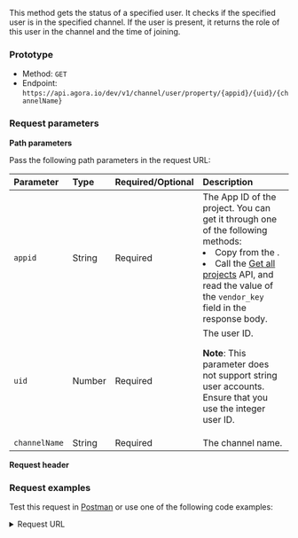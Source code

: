 
This method gets the status of a specified user. It checks if the specified user is in the specified channel. If the user is present, it returns the role of this user in the channel and the time of joining.

### Prototype

- Method: `GET`
- Endpoint: `https://api.agora.io/dev/v1/channel/user/property/{appid}/{uid}/{channelName}`

### Request parameters

**Path parameters**

Pass the following path parameters in the request URL:

| Parameter     | Type   | Required/Optional | Description                                                  |
| :------ | :-----  |:----- | :---------------------- |
| `appid` | String | Required | The App ID of the project. You can get it through one of the following methods:<li>Copy from the <Link to="{{Global.AGORA_CONSOLE_URL}}"><Vg k="CONSOLE" /></Link>.</li><li> Call the [Get all projects](/interactive-live-streaming/reference/agora-console-rest-api#get-all-projects) API, and read the value of the `vendor_key` field in the response body.</li>|
| `uid` | Number | Required | The user ID. <p>**Note**: This parameter does not support string user accounts. Ensure that you use the integer user ID.</p> |
| `channelName` | String | Required | The channel name. |

**Request header**

<Authorization/>

### Request examples
Test this request in [Postman](https://documenter.getpostman.com/view/6319646/SVSLr9AM#6d8e52b7-3273-4dd5-94ee-389448429d96) or use one of the following code examples:

<details>
    <summary>Request URL</summary>

    <CodeBlock language="shell" showLineNumbers>
      {`https://api.agora.io/dev/v1/channel/user/property/12sfegxxxxxxxxxxxx365/2845863044/test`}
    </CodeBlock>
    </details>

<details>
<summary>Shell</summary>

  - <details>
    <summary>curl</summary>

    <CodeBlock language="shell" showLineNumbers>
      {`curl --request GET \\
      --url http://api.sd-rtn.com/dev/v1/channel/user/property/appid/uid/channelName \\
      --header 'Accept: application/json' \\
      --header 'Authorization: '`}
    </CodeBlock>
    </details>

  - <details>
    <summary>HTTPie</summary>

    <CodeBlock language="shell" showLineNumbers>
      {`http GET http://api.sd-rtn.com/dev/v1/channel/user/property/appid/uid/channelName \\
      Accept:application/json \\
      Authorization:''\\`}
    </CodeBlock>
    </details>

  - <details>
    <summary>wget</summary>

    <CodeBlock language="shell" showLineNumbers>
      {`wget --quiet \\
      --method GET \\
      --header 'Authorization: ' \\
      --header 'Accept: application/json' \\
      --output-document \\
      - http://api.sd-rtn.com/dev/v1/channel/user/property/appid/uid/channelName`}
    </CodeBlock>
    </details>
</details>


<details>
<summary>Javascript</summary>

  - <details>
    <summary>Fetch</summary>

    <CodeBlock language="js" showLineNumbers>
      {`const url = 'http://api.sd-rtn.com/dev/v1/channel/user/property/appid/uid/channelName';
    const options = {method: 'GET', headers: {Authorization: '', Accept: 'application/json'}};

    try {
      const response = await fetch(url, options);
      const data = await response.json();
      console.log(data);
    } catch (error) {
      console.error(error);
    }`}
    </CodeBlock>
    </details>

  - <details>
    <summary>XMLHTTPRequest</summary>

    <CodeBlock language="js" showLineNumbers>
      {`const data = null;

    const xhr = new XMLHttpRequest();
    xhr.withCredentials = true;

    xhr.addEventListener('readystatechange', function () {
      if (this.readyState === this.DONE) {
        console.log(this.responseText);
      }
    });

    xhr.open('GET', 'http://api.sd-rtn.com/dev/v1/channel/user/property/appid/uid/channelName');
    xhr.setRequestHeader('Authorization', '');
    xhr.setRequestHeader('Accept', 'application/json');

    xhr.send(data);`}
    </CodeBlock>
    </details>

  - <details>
    <summary>jQuery</summary>

    <CodeBlock language="js" showLineNumbers>
      {`const settings = {
      async: true,
      crossDomain: true,
      url: 'http://api.sd-rtn.com/dev/v1/channel/user/property/appid/uid/channelName',
      method: 'GET',
      headers: {
        Authorization: '',
        Accept: 'application/json'
      }
    };

    $.ajax(settings).done(function (response) {
      console.log(response);
    });`}
    </CodeBlock>
    </details>

  - <details>
    <summary>Axios</summary>

    <CodeBlock language="js" showLineNumbers>
      {`import axios from 'axios';

    const options = {
      method: 'GET',
      url: 'http://api.sd-rtn.com/dev/v1/channel/user/property/appid/uid/channelName',
      headers: {Authorization: '', Accept: 'application/json'}
    };

    try {
      const { data } = await axios.request(options);
      console.log(data);
    } catch (error) {
      console.error(error);
    }`}
    </CodeBlock>
    </details>
</details>

<details>
<summary>Node</summary>

  - <details>
    <summary>Native</summary>

    <CodeBlock language="js" showLineNumbers>
      {`const http = require('http');

    const options = {
      method: 'GET',
      hostname: 'api.sd-rtn.com',
      port: null,
      path: '/dev/v1/channel/user/property/appid/uid/channelName',
      headers: {
        Authorization: '',
        Accept: 'application/json'
      }
    };

    const req = http.request(options, function (res) {
      const chunks = [];

      res.on('data', function (chunk) {
        chunks.push(chunk);
      });

      res.on('end', function () {
        const body = Buffer.concat(chunks);
        console.log(body.toString());
      });
    });

    req.end();`}
    </CodeBlock>
    </details>

  - <details>
    <summary>Request</summary>

    <CodeBlock language="js" showLineNumbers>
      {`const request = require('request');

    const options = {
      method: 'GET',
      url: 'http://api.sd-rtn.com/dev/v1/channel/user/property/appid/uid/channelName',
      headers: {Authorization: '', Accept: 'application/json'}
    };

    request(options, function (error, response, body) {
      if (error) throw new Error(error);

      console.log(body);
    });`}
    </CodeBlock>
    </details>

  - <details>
    <summary>Unirest</summary>

    <CodeBlock language="js" showLineNumbers>
      {`const unirest = require('unirest');

    const req = unirest('GET', 'http://api.sd-rtn.com/dev/v1/channel/user/property/appid/uid/channelName');

    req.headers({
      Authorization: '',
      Accept: 'application/json'
    });

    req.end(function (res) {
      if (res.error) throw new Error(res.error);

      console.log(res.body);
    });`}
    </CodeBlock>
    </details>

  - <details>
    <summary>Fetch</summary>
    <CodeBlock language="js" showLineNumbers>
      {`const fetch = require('node-fetch');

    const url = 'http://api.sd-rtn.com/dev/v1/channel/user/property/appid/uid/channelName';
    const options = {method: 'GET', headers: {Authorization: '', Accept: 'application/json'}};

    try {
      const response = await fetch(url, options);
      const data = await response.json();
      console.log(data);
    } catch (error) {
      console.error(error);
    }`}
    </CodeBlock>
    </details>

  - <details>
    <summary>Axios</summary>

    <CodeBlock language="js" showLineNumbers>
      {`const axios = require('axios').default;

    const options = {
      method: 'GET',
      url: 'http://api.sd-rtn.com/dev/v1/channel/user/property/appid/uid/channelName',
      headers: {Authorization: '', Accept: 'application/json'}
    };

    try {
      const { data } = await axios.request(options);
      console.log(data);
    } catch (error) {
      console.error(error);
    }`}
    </CodeBlock>
    </details>
</details>

<details>
<summary>Python</summary>

  - <details>
    <summary>Python 3</summary>

    <CodeBlock language="python" showLineNumbers>
      {`import http.client

    conn = http.client.HTTPConnection("api.sd-rtn.com")

    headers = {
        'Authorization': "",
        'Accept': "application/json"
    }

    conn.request("GET", "/dev/v1/channel/user/property/appid/uid/channelName", headers=headers)

    res = conn.getresponse()
    data = res.read()

    print(data.decode("utf-8"))`}
    </CodeBlock>
    </details>

  - <details>
    <summary>Requests</summary>

    <CodeBlock language="python" showLineNumbers>
      {`import requests

    url = "http://api.sd-rtn.com/dev/v1/channel/user/property/appid/uid/channelName"

    headers = {
        "Authorization": "",
        "Accept": "application/json"
    }

    response = requests.get(url, headers=headers)

    print(response.json())`}
    </CodeBlock>
    </details>
</details>

<details>
<summary>Go</summary>

<CodeBlock language="go" showLineNumbers>
  {`package main

  "fmt"
  "net/http"
  "io"
)

func main() {

  url := "http://api.sd-rtn.com/dev/v1/channel/user/property/appid/uid/channelName"

  req, _ := http.NewRequest("GET", url, nil)

  req.Header.Add("Authorization", "")
  req.Header.Add("Accept", "application/json")

  res, _ := http.DefaultClient.Do(req)

  defer res.Body.Close()
  body, _ := io.ReadAll(res.Body)

  fmt.Println(res)
  fmt.Println(string(body))
}`}
</CodeBlock>
</details>

<details>
<summary>C</summary>
<CodeBlock language="c" showLineNumbers>
  {`CURL *hnd = curl_easy_init();

curl_easy_setopt(hnd, CURLOPT_CUSTOMREQUEST, "GET");
curl_easy_setopt(hnd, CURLOPT_URL, "http://api.sd-rtn.com/dev/v1/channel/user/property/appid/uid/channelName");

struct curl_slist *headers = NULL;
headers = curl_slist_append(headers, "Authorization: ");
headers = curl_slist_append(headers, "Accept: application/json");
curl_easy_setopt(hnd, CURLOPT_HTTPHEADER, headers);

CURLcode ret = curl_easy_perform(hnd);`}
</CodeBlock>
</details>

<details>
<summary>Objective-C</summary>

<CodeBlock language="python" showLineNumbers>
  {`#import <Foundation/Foundation.h>

NSDictionary *headers = @{ @"Authorization": @"",
                           @"Accept": @"application/json" };

NSMutableURLRequest *request = [NSMutableURLRequest requestWithURL:[NSURL URLWithString:@"http://api.sd-rtn.com/dev/v1/channel/user/property/appid/uid/channelName"]
                                                       cachePolicy:NSURLRequestUseProtocolCachePolicy
                                                   timeoutInterval:10.0];
[request setHTTPMethod:@"GET"];
[request setAllHTTPHeaderFields:headers];

NSURLSession *session = [NSURLSession sharedSession];
NSURLSessionDataTask *dataTask = [session dataTaskWithRequest:request
                                            completionHandler:^(NSData *data, NSURLResponse *response, NSError *error) {
                                                if (error) {
                                                    NSLog(@"%@", error);
                                                } else {
                                                    NSHTTPURLResponse *httpResponse = (NSHTTPURLResponse *) response;
                                                    NSLog(@"%@", httpResponse);
                                                }
                                            }];
[dataTask resume];`}
</CodeBlock>
</details>

<details>
<summary>OCaml</summary>

<CodeBlock language="ocaml" showLineNumbers>
  {`open Cohttp_lwt_unix
open Cohttp
open Lwt

let uri = Uri.of_string "http://api.sd-rtn.com/dev/v1/channel/user/property/appid/uid/channelName" in
let headers = Header.add_list (Header.init ()) [
  ("Authorization", "");
  ("Accept", "application/json");
] in

Client.call ~headers \`GET uri
\>\>= fun (res, body_stream) -\>
  (* Do stuff with the result *)`}
</CodeBlock>
</details>

<details>
<summary>C#</summary>
  - <details>
    <summary>HTTPClient</summary>

    <CodeBlock language="csharp" showLineNumbers>
      {`using System.Net.Http.Headers;
    var client = new HttpClient();
    var request = new HttpRequestMessage
    {
        Method = HttpMethod.Get,
        RequestUri = new Uri("http://api.sd-rtn.com/dev/v1/channel/user/property/appid/uid/channelName"),
        Headers =
        {
            { "Authorization", "" },
            { "Accept", "application/json" },
        },
    };
    using (var response = await client.SendAsync(request))
    {
        response.EnsureSuccessStatusCode();
        var body = await response.Content.ReadAsStringAsync();
        Console.WriteLine(body);
    }`}
    </CodeBlock>
    </details>

  - <details>
    <summary>RestSharp</summary>

    <CodeBlock language="csharp" showLineNumbers>
      {`var client = new RestClient("http://api.sd-rtn.com/dev/v1/channel/user/property/appid/uid/channelName");
    var request = new RestRequest(Method.GET);
    request.AddHeader("Authorization", "");
    request.AddHeader("Accept", "application/json");
    IRestResponse response = client.Execute(request);`}
    </CodeBlock>
    </details>
</details>


<details>
<summary>Java</summary>
  - <details>
    <summary>AsyncHttp</summary>

    <CodeBlock language="java" showLineNumbers>
      {`AsyncHttpClient client = new DefaultAsyncHttpClient();
    client.prepare("GET", "http://api.sd-rtn.com/dev/v1/channel/user/property/appid/uid/channelName")
      .setHeader("Authorization", "")
      .setHeader("Accept", "application/json")
      .execute()
      .toCompletableFuture()
      .thenAccept(System.out::println)
      .join();

    client.close();`}
    </CodeBlock>
    </details>

  - <details>
    <summary>NetHttp</summary>

    <CodeBlock language="java" showLineNumbers>
      {`HttpRequest request = HttpRequest.newBuilder()
        .uri(URI.create("http://api.sd-rtn.com/dev/v1/channel/user/property/appid/uid/channelName"))
        .header("Authorization", "")
        .header("Accept", "application/json")
        .method("GET", HttpRequest.BodyPublishers.noBody())
        .build();
    HttpResponse<String> response = HttpClient.newHttpClient().send(request, HttpResponse.BodyHandlers.ofString());
    System.out.println(response.body());`}
    </CodeBlock>
    </details>

  - <details>
    <summary>OkHttp</summary>

    <CodeBlock language="java" showLineNumbers>
      {`OkHttpClient client = new OkHttpClient();

    Request request = new Request.Builder()
      .url("http://api.sd-rtn.com/dev/v1/channel/user/property/appid/uid/channelName")
      .get()
      .addHeader("Authorization", "")
      .addHeader("Accept", "application/json")
      .build();

    Response response = client.newCall(request).execute();`}
    </CodeBlock>
    </details>

  - <details>
    <summary>Unirest</summary>

    <CodeBlock language="java" showLineNumbers>
      {`HttpResponse<String> response = Unirest.get("http://api.sd-rtn.com/dev/v1/channel/user/property/appid/uid/channelName")
      .header("Authorization", "")
      .header("Accept", "application/json")
      .asString();`}
    </CodeBlock>
    </details>
</details>

<details>
<summary>Http 1.1</summary>

<CodeBlock language="http" showLineNumbers>
  {`GET /dev/v1/channel/user/property/appid/uid/channelName HTTP/1.1
Authorization:
Accept: application/json
Host: api.sd-rtn.com`}
</CodeBlock>
</details>

<details>
<summary>Clojure</summary>

<CodeBlock language="clojure" showLineNumbers>
  {`(require '[clj-http.client :as client])

(client/get "http://api.sd-rtn.com/dev/v1/channel/user/property/appid/uid/channelName" {:headers {:Authorization ""}
                                                                                        :accept :json})`}
</CodeBlock>
</details>

<details>
<summary>Kotlin</summary>

<CodeBlock language="kotlin" showLineNumbers>
  {`val client = OkHttpClient()

val request = Request.Builder()
  .url("http://api.sd-rtn.com/dev/v1/channel/user/property/appid/uid/channelName")
  .get()
  .addHeader("Authorization", "")
  .addHeader("Accept", "application/json")
  .build()

val response = client.newCall(request).execute()`}
</CodeBlock>
</details>


<details>
<summary>PHP</summary>
  - <details>
    <summary>cURL</summary>

    <CodeBlock language="php" showLineNumbers>
      {`<?php

    $curl = curl_init();

    curl_setopt_array($curl, [
      CURLOPT_URL => "http://api.sd-rtn.com/dev/v1/channel/user/property/appid/uid/channelName",
      CURLOPT_RETURNTRANSFER => true,
      CURLOPT_ENCODING => "",
      CURLOPT_MAXREDIRS => 10,
      CURLOPT_TIMEOUT => 30,
      CURLOPT_HTTP_VERSION => CURL_HTTP_VERSION_1_1,
      CURLOPT_CUSTOMREQUEST => "GET",
      CURLOPT_HTTPHEADER => [
        "Accept: application/json",
        "Authorization: "
      ],
    ]);

    $response = curl_exec($curl);
    $err = curl_error($curl);

    curl_close($curl);

    if ($err) {
      echo "cURL Error #:" . $err;
    } else {
      echo $response;
    }`}
    </CodeBlock>
    </details>

  - <details>
    <summary>Guzzle</summary>

    <CodeBlock language="php" showLineNumbers>
      {`<?php

    $client = new GuzzleHttp\\Client();

    $response = $client->request('GET', 'http://api.sd-rtn.com/dev/v1/channel/user/property/appid/uid/channelName', [
      'headers' => [
        'Accept' => 'application/json',
        'Authorization' => '',
      ],
    ]);

    echo $response->getBody();`}
    </CodeBlock>
    </details>
</details>

<details>
<summary>PowerShell</summary>
  - <details>
    <summary>WebRequest</summary>

    <CodeBlock language="shell" showLineNumbers>
      {`$headers=@{}
    $headers.Add("Authorization", "")
    $headers.Add("Accept", "application/json")
    $response = Invoke-WebRequest -Uri 'http://api.sd-rtn.com/dev/v1/channel/user/property/appid/uid/channelName' -Method GET -Headers $headers`}
    </CodeBlock>
    </details>

 -  <details>
    <summary>RestMethod</summary>

    <CodeBlock language="shell" showLineNumbers>
      {`$headers=@{}
    $headers.Add("Authorization", "")
    $headers.Add("Accept", "application/json")
    $response = Invoke-RestMethod -Uri 'http://api.sd-rtn.com/dev/v1/channel/user/property/appid/uid/channelName' -Method GET -Headers $headers`}
    </CodeBlock>
    </details>
</details>

<details>
<summary>R</summary>

<CodeBlock language="r" showLineNumbers>
  {`library(httr)

url \<- "http://api.sd-rtn.com/dev/v1/channel/user/property/appid/uid/channelName"

response <- VERB("GET", url, add_headers('Authorization' = ''), content_type("application/octet-stream"), accept("application/json"))

content(response, "text")`}
</CodeBlock>
</details>

<details>
<summary>Ruby</summary>
<CodeBlock language="ruby" showLineNumbers>
  {`require 'uri'
require 'net/http'

url = URI("http://api.sd-rtn.com/dev/v1/channel/user/property/appid/uid/channelName")

http = Net::HTTP.new(url.host, url.port)

request = Net::HTTP::Get.new(url)
request["Authorization"] = ''
request["Accept"] = 'application/json'

response = http.request(request)
puts response.read_body`}
</CodeBlock>
</details>

<details>
<summary>Swift</summary>
<CodeBlock language="swift" showLineNumbers>
  {`import Foundation

let headers = [
  "Authorization": "",
  "Accept": "application/json"
]

let request = NSMutableURLRequest(url: NSURL(string: "http://api.sd-rtn.com/dev/v1/channel/user/property/appid/uid/channelName")! as URL,
                                        cachePolicy: .useProtocolCachePolicy,
                                    timeoutInterval: 10.0)
request.httpMethod = "GET"
request.allHTTPHeaderFields = headers

let session = URLSession.shared
let dataTask = session.dataTask(with: request as URLRequest, completionHandler: { (data, response, error) -> Void in
  if (error != nil) {
    print(error as Any)
  } else {
    let httpResponse = response as? HTTPURLResponse
    print(httpResponse)
  }
})

dataTask.resume()`}
</CodeBlock>
</details>

### Response parameters

For details about possible response status codes, see [Response status codes](../../response-status-code).

If the status code is not `200`, the request fails. See the `message` field in the response body for the reason for this failure.

If the status code is `200`, the request succeeds, and the response body includes the following parameters:

| Parameter | Type    | Description                                                  |
| :-------- | :------ | :----------------------------------------------------------- |
| `success` | Boolean | The state of this request:<ul><li>`true`: Success. </li><li>`false`: Reserved for future use.</li></ul> |
| `data`    | Object  | User statistics, includes the following fields: <ul><li>`in_channel`: Boolean. Whether the user is in the channel. When the value of `in_channel` is `false`, all other fields are not returned .</li>	<li>`uid`: Number. The User ID.</li><li>`join`: Number. The Unix timestamp in seconds of when the user joins the channel. </li><li>`role`: Number. The role of the user in the channel:<ul><li>`0`: Unknown user role.</li><li>`1`: User, in a communication channel.</li><li>`2`: Host, in the channel.</li><li>`3`: Audience, in the channel.</li></ul></li><li>`platform`: Number. The platform of the user's device. Common return values include:<ul><li>`1`: Android</li><li>`2`: iOS</li><li>`5`: Windows</li><li>`6`: Linux</li><li>`7`: Web</li><li>`8`: macOS</li><li>`0`: Others </li></ul></li></ul>|

###  Response example

The following is a response example for a successful request:

<CodeBlock language="json" showLineNumbers>
  {`{
    "success": true,
    "data": {
        "join": 1640330382,
        "uid": 2845863044,
        "in_channel": true,
        "platform": 7,
        "role": 2
    }
}`}
</CodeBlock>

